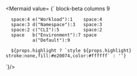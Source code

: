 
<Mermaid value= {`
    block-beta
      columns 9

      space:4 e("Workload"):1    space:4
      space:3 d("Namespace"):3   space:3
      space:2 c("CLI"):5         space:2
      space   b("Environment"):7 space
              a("Default"):9

      ${props.highlight ? `style ${props.highlight} stroke:none,fill:#e20074,color:#ffffff` : ''}

`}/>

